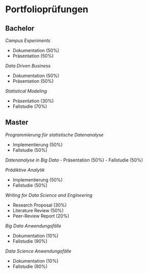 # Portfolioprüfungen

## Bachelor

*Campus Experiments*

- Dokumentation (50%)
- Präsentation (50%)

*Data Driven Business*

- Dokumentation (50%)
- Präsentation (50%)

*Statistical Modeling*

- Präsentation (30%)
- Fallstudie (70%)


## Master

*Programmierung für statistische Datenanalyse*

- Implementierung (50%)
- Fallstudie (50%)

*Datenanalyse in Big Data*
- Präsentation (50%)
- Fallstudie (50%)

*Prädiktive Analytik*

- Implementierung (50%)
- Fallstudie (50%)

*Writing for Data Science and Engineering*

- Research Proposal (30%)
- Literature Review (50%)
- Peer-Review Report (20%)

*Big Data Anwendungsfälle*

- Dokumentation (10%)
- Fallstudie (90%)

*Data Science Anwendungsfälle*

- Dokumentation (10%)
- Fallstudie (90%)